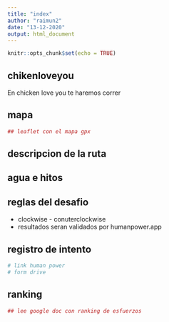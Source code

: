 ```yaml
---
title: "index"
author: "raimun2"
date: "13-12-2020"
output: html_document
---
```


```r
knitr::opts_chunk$set(echo = TRUE)

```

## chikenloveyou
En chicken love you te haremos correr

## mapa
```r
## leaflet con el mapa gpx
```


## descripcion de la ruta
## agua e hitos


## reglas del desafio
- clockwise - conuterclockwise
- resultados seran validados por humanpower.app

## registro de intento
```r
# link human power
# form drive
```


## ranking

```r
## lee google doc con ranking de esfuerzos
```


